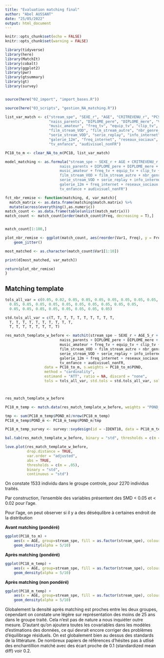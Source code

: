 ```yaml
---
title: "Evaluation matching final"
author: "Abel AUSSANT"
date: "25/05/2022"
output: html_document
---
```


```r

knitr::opts_chunk$set(echo = FALSE)
knitr::opts_chunk$set(warning = FALSE)

library(tidyverse)
library(here)
library(MatchIt)
library(cobalt)
library(ggplot2)
library(pwr)
library(gtsummary)
library(gt)
library(survey)


source(here("02_import", "import_bases.R"))

source(here("03_scripts", "gestion_NA_matching.R"))

list_var_match <- c("stream_spe", "SEXE_r", "AGE", "CRITREVENU_r", "PCS_MENAGE", "DIPLOME_r", 
                    "naiss_parents", "DIPLOME_pere", "DIPLOME_mere", "VITENCOUPLE_r", 
                    "music_amateur", "freq_tv", "equip_tv", "clip_tv", "freq_film", 
                    "film_stream_VOD", "film_stream_autre", "nbr_genre_film", "equip_serie", 
                    "serie_stream_VOD", "serie_replay", "info_internet", "musee_art_12m", 
                    "galerie_12m", "freq_internet", "reseaux_sociaux", "culture_en_ligne", 
                    "tv_enfance", "audivisuel_nonFR")

PC18_to_m <- clear_NA_to_m(PC18, list_var_match)

model_matching <- as.formula("stream_spe ~ SEXE_r + AGE + CRITREVENU_r + PCS_MENAGE + DIPLOME_r + 
                         naiss_parents + DIPLOME_pere + DIPLOME_mere + VITENCOUPLE_r + 
                         music_amateur + freq_tv + equip_tv + clip_tv + freq_film + 
                         film_stream_VOD + film_stream_autre + nbr_genre_film + equip_serie + 
                         serie_stream_VOD + serie_replay + info_internet + musee_art_12m + 
                         galerie_12m + freq_internet + reseaux_sociaux + culture_en_ligne + 
                         tv_enfance + audivisuel_nonFR")

fct_nbr_remise <- function(matching, d, var_match){
  match_matrix <- as.data.frame(matching$match.matrix) %>%
  mutate(across(everything(),as.numeric))
match_count <- as.data.frame(table(unlist(match_matrix)))
match_count <- match_count[order(match_count$Freq, decreasing = T),]


match_count[1:100,]

plot_nbr_remise <- ggplot(match_count, aes(reorder(Var1, Freq), y = Freq)) +
    geom_jitter()

most_matched <- as.character(match_count$Var1[1:10])

print(d[most_matched, var_match])

return(plot_nbr_remise)
}


```

## Matching template

```r
tols_all_var = c(0.05, 0.02, 0.05, 0.05, 0.05, 0.05, 0.05, 0.05, 0.05, 0.05,
  0.05, 0.05, 0.05, 0.05, 0.05, 0.05, 0.05, 0.05, 0.05, 0.05,
  0.05, 0.05, 0.05, 0.05, 0.05, 0.05, 0.05, 0.05)

std.tols_all_var = c(T, T, T, T, T, T, T, T, T, T,
  T, T, T, T, T, T, T, T, T, T,
  T, T, T, T, T, T, T, T)

res_match_template_w_before <- matchit(stream_spe ~ SEXE_r + AGE_5_r + CRITREVENU_r + PCS_MENAGE + DIPLOME_r + 
                         naiss_parents + DIPLOME_pere + DIPLOME_mere + VITENCOUPLE_r + 
                         music_amateur + freq_tv + equip_tv + clip_tv + freq_film + 
                         film_stream_VOD + film_stream_autre + nbr_genre_film + equip_serie + 
                         serie_stream_VOD + serie_replay + info_internet + musee_art_12m + 
                         galerie_12m + freq_internet + reseaux_sociaux + culture_en_ligne + 
                         tv_enfance + audivisuel_nonFR,
                  data = PC18_to_m, s.weights = PC18_to_m$POND, 
                  method = "cardinality",
                  estimand = "ATT", ratio = NA, discard = "none",  
                  tols = tols_all_var, std.tols = std.tols_all_var, solver = "gurobi", time = 60)



res_match_template_w_before

PC18_m_temp <- match.data(res_match_template_w_before, weights = "POND_m")

tmp <- sum(PC18_m_temp$POND_m)/nrow(PC18_m_temp) 
PC18_m_temp$POND_m <- PC18_m_temp$POND_m/tmp

PC18_m_temp_survey <- survey::svydesign(id = ~IDENT18, data = PC18_m_temp, weights = PC18_m_temp$POND_m)


```



```r
bal.tab(res_match_template_w_before, binary = "std", thresholds = c(m = 0.05))

love.plot(res_match_template_w_before, 
          drop.distance = TRUE, 
          var.order = "adjusted",
          abs = TRUE,
          thresholds = c(m = .05), 
          binary = "std",
          continuous = "std")

```

On constate 1533 individu dans le groupe controle, pour 2270 individus traités. 

Par construction, l'ensemble des variables présentent des SMD < 0.05 et < 0.02 pour l'age.

Pour l'age, on peut observer si il y a des déséqulibre à certaines endroit de la distribution

**Avant matching (pondéré)**
```r
ggplot(PC18_to_m) + 
    aes(x = AGE, group=stream_spe, fill = as.factor(stream_spe), colour = as.factor(stream_spe),  weight = PC18_to_m$POND) + 
    geom_density(alpha = 5/10)
```


**Après matching (pondéré)**
```r
ggplot(PC18_m_temp) + 
    aes(x = AGE, group=stream_spe, fill = as.factor(stream_spe), colour = as.factor(stream_spe),  weight = PC18_m_temp$POND_m) + 
    geom_density(alpha = 5/10)
```


**Après matching (non pondéré)**
```r
ggplot(PC18_m_temp) + 
    aes(x = AGE, group=stream_spe, fill = as.factor(stream_spe), colour = as.factor(stream_spe)) + 
    geom_density(alpha = 5/10)

```

Globalement la densité après matching est proches entre les deux groupes, cependant on constate une légère sur représentation des moins de 25 ans dans le groupe traité. Cela n'est pas de nature a nous inquiéter outre mesure. D'autant qu'on ajoutera toutes les covariables dans les modèles d'estimations des données, ce qui devrait encore corriger des problèmes d'équilibrage résiduels.
On est globalement bien au dessus des standards de la littérature. De nombreux papiers de références d'hésites pas à utlisé des enchantillion matché avec des écart proche de 0.1 (standardized mean diff) voir 0.2. 
